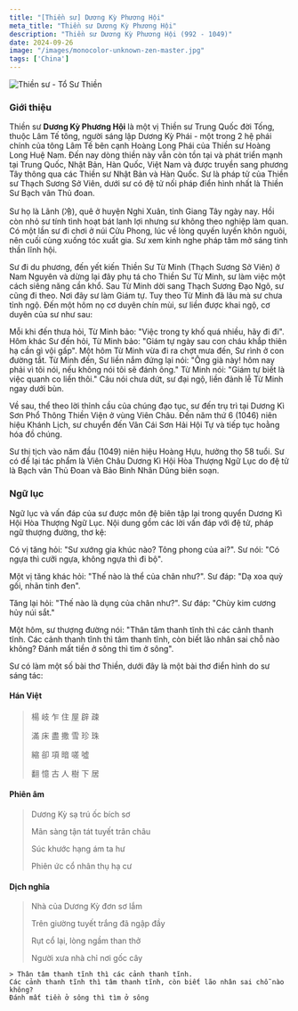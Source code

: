 ```yaml
---
title: "[Thiền sư] Dương Kỳ Phương Hội"
meta_title: "Thiền sư Dương Kỳ Phương Hội"
description: "Thiền sư Dương Kỳ Phương Hội (992 - 1049)"
date: 2024-09-26
image: "/images/monocolor-unknown-zen-master.jpg"
tags: ['China']
---
```


<div className="grid xl:grid-cols-8 lg:grid-cols-8 md:grid-cols-2 sm:grid-cols-2 xs:grid-cols-1 gap-8 bg-body dark:bg-darkmode-body">

<div className="lg:col-span-3 md:col-span-1">

  <img className="aspect-square" decoding="async" src="/images/monocolor-unknown-zen-master.jpg" alt="Thiền sư - Tổ Sư Thiền" />

  ### Giới thiệu

  Thiền sư __Dương Kỳ Phương Hội__ là một vị Thiền sư Trung Quốc đời Tống, thuộc Lâm Tế tông, người sáng lập Dương Kỳ Phái - một trong 2 hệ phái chính của tông Lâm Tế bên cạnh Hoàng Long Phái của Thiền sư Hoàng Long Huệ Nam.
  Đến nay dòng thiền này vẫn còn tồn tại và phát triển mạnh tại Trung Quốc, Nhật Bản, Hàn Quốc, Việt Nam và được truyền sang phương Tây thông qua các Thiền sư Nhật Bản và Hàn Quốc.
  Sư là pháp tử của Thiền sư Thạch Sương Sở Viên, dưới sư có đệ tử nối pháp điển hình nhất là Thiền Sư Bạch vân Thủ đoan.

  Sư họ là Lãnh (冷), quê ở huyện Nghi Xuân, tỉnh Giang Tây ngày nay. Hồi còn nhỏ sư tính tình hoạt bát lanh lợi nhưng sư không theo nghiệp làm quan. Có một lần sư đi chơi ở núi Cửu Phong, lúc về lòng quyến luyến khôn nguôi, nên cuối cùng xuống tóc xuất gia. Sư xem kinh nghe pháp tâm mở sáng tinh thần lĩnh hội.

  Sư đi du phương, đến yết kiến Thiền Sư Từ Minh (Thạch Sương Sở Viên) ở Nam Nguyên và dừng lại đây phụ tá cho Thiền Sư Từ Minh, sư làm việc một cách siêng năng cần khổ. Sau Từ Minh dời sang Thạch Sương Đạo Ngô, sư cũng đi theo. Nơi đây sư làm Giám tự. Tuy theo Từ Minh đã lâu mà sư chưa tỉnh ngộ. Đến một hôm nọ cơ duyên chín mùi, sư liền được khai ngộ, cơ duyên của sư như sau:

  Mỗi khi đến thưa hỏi, Từ Minh bảo: "Việc trong ty khố quá nhiều, hãy đi đi". Hôm khác Sư đến hỏi, Từ Minh bảo: "Giám tự ngày sau con cháu khắp thiên hạ cần gì vội gấp". Một hôm Từ Minh vừa đi ra chợt mưa đến, Sư rình ở con đường tắt. Từ Minh đến, Sư liền nắm đứng lại nói: "Ông già này! hôm nay phải vì tôi nói, nếu không nói tôi sẽ đánh ông." Từ Minh nói: "Giám tự biết là việc quanh co liền thôi." Câu nói chưa dứt, sư đại ngộ, liền đảnh lễ Từ Minh ngay dưới bùn.

  Về sau, thể theo lời thỉnh cầu của chúng đạo tục, sư đến trụ trì tại Dương Kì Sơn Phổ Thông Thiền Viện ở vùng Viên Châu. Đến năm thứ 6 (1046) niên hiệu Khánh Lịch, sư chuyển đến Vân Cái Sơn Hải Hội Tự và tiếp tục hoằng hóa đồ chúng.

  Sư thị tịch vào năm đầu (1049) niên hiệu Hoàng Hựu, hưởng thọ 58 tuổi. Sư có để lại tác phẩm là Viên Châu Dương Kì Hội Hòa Thượng Ngữ Lục do đệ tử là Bạch vân Thủ Đoan và Bảo Bình Nhân Dũng biên soạn.

</div>

<div className="lg:col-span-5 md:col-span-1">

  ### Ngữ lục

  Ngữ lục và vấn đáp của sư được môn đệ biên tập lại trong quyển Dương Kì Hội Hòa Thượng Ngữ Lục. Nội dung gồm các lời vấn đáp với đệ tử, pháp ngữ thượng đường, thơ kệ:

  Có vị tăng hỏi: "Sư xướng gia khúc nào? Tông phong của ai?".
  Sư nói: "Có ngựa thì cưỡi ngựa, không ngựa thì đi bộ".

  Một vị tăng khác hỏi: "Thế nào là thể của chân như?".
  Sư đáp: "Dạ xoa quỳ gối, nhãn tinh đen".

  Tăng lại hỏi: "Thế nào là dụng của chân như?".
  Sư đáp: "Chùy kim cương hủy núi sắt."

  Một hôm, sư thượng đường nói: "Thân tâm thanh tĩnh thì các cảnh thanh tĩnh.
  Các cảnh thanh tĩnh thì tâm thanh tĩnh, còn biết lão nhân sai chỗ nào không?
  Đánh mất tiền ở sông thì tìm ở sông".

  Sư có làm một số bài thơ Thiền, dưới đây là một bài thơ điển hình do sư sáng tác:

  #### Hán Việt

  > 楊 岐 乍 住 屋 辟 疎
  >
  > 滿 床 盡 撒 雪 珍 珠
  >
  > 縮 卻 項 暗 嗟 噓
  >
  > 翻 憶 古 人 樹 下 居

  #### Phiên âm

  > Dương Kỳ sạ trú ốc bích sơ
  >
  > Mãn sàng tận tát tuyết trân châu
  >
  > Súc khước hạng ám ta hư
  >
  > Phiên ức cổ nhân thụ hạ cư

  #### Dịch nghĩa

  > Nhà của Dương Kỳ đơn sơ lắm
  >
  > Trên giường tuyết trắng đã ngập đầy
  >
  > Rụt cổ lại, lòng ngầm than thở
  >
  > Người xưa nhà chỉ nơi gốc cây



    > Thân tâm thanh tĩnh thì các cảnh thanh tĩnh.
    Các cảnh thanh tĩnh thì tâm thanh tĩnh, còn biết lão nhân sai chỗ nào không?
    Đánh mất tiền ở sông thì tìm ở sông







</div>

</div>
